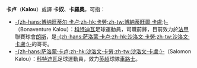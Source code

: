 {{noteTA
|T=zh-hans:卡卢;zh-hk:卡勞;zh-tw:卡盧;
}}

'''卡卢'''（'''Kalou'''）或譯 '''卡奴'''、'''卡羅奧'''，可指：

*[[博纳旺蒂尔·卡卢|-{zh-hans:博纳旺蒂尔·卡卢;zh-hk:卡勞;zh-tw:博納蒂旺爾·卡盧;}-]]（Bonaventure Kalou）：[[科特迪瓦|科特迪瓦]]足球運動員，司職前鋒，目前效力於[[法甲|法甲]]聯賽球會[[朗斯足球俱樂部|朗斯]]，是[[萨洛蒙·卡卢|-{zh-hans:萨洛蒙·卡卢;zh-hk:沙洛文·卡勞;zh-tw:沙洛文·卡盧;}-]]的哥哥。
*[[萨洛蒙·卡卢|-{zh-hans:萨洛蒙·卡卢;zh-hk:沙洛文·卡勞;zh-tw:沙洛文·卡盧;}-]]（Salomon Kalou）：[[科特迪瓦|科特迪瓦]]足球運動員，效力[[英超|英超]]球隊[[車路士|車路士]]。


{{消歧义|K|Cat=二字人名消歧义}}